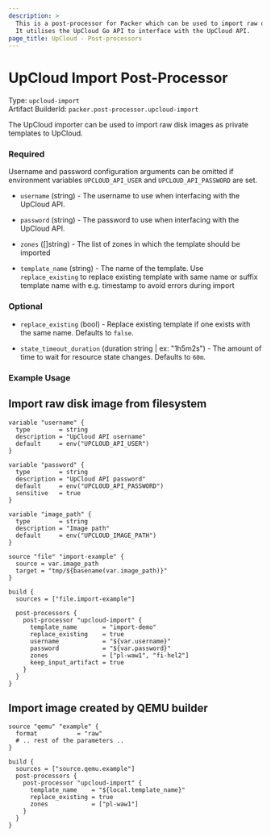 ```yaml
---
description: >
  This is a post-processor for Packer which can be used to import raw disk images as private templates to UpCloud.
  It utilises the UpCloud Go API to interface with the UpCloud API.
page_title: UpCloud - Post-processors
---
```



# UpCloud Import Post-Processor

Type: `upcloud-import`  
Artifact BuilderId: `packer.post-processor.upcloud-import`

The UpCloud importer can be used to import raw disk images as private templates to UpCloud.

### Required
Username and password configuration arguments can be omitted if environment variables `UPCLOUD_API_USER` and `UPCLOUD_API_PASSWORD` are set.

<!-- Code generated from the comments of the Config struct in post-processor/upcloud-import/config.go; DO NOT EDIT MANUALLY -->

- `username` (string) - The username to use when interfacing with the UpCloud API.

- `password` (string) - The password to use when interfacing with the UpCloud API.

- `zones` ([]string) - The list of zones in which the template should be imported

- `template_name` (string) - The name of the template. Use `replace_existing` to replace existing template
  with same name or suffix template name with e.g. timestamp to avoid errors during import

<!-- End of code generated from the comments of the Config struct in post-processor/upcloud-import/config.go; -->


### Optional

<!-- Code generated from the comments of the Config struct in post-processor/upcloud-import/config.go; DO NOT EDIT MANUALLY -->

- `replace_existing` (bool) - Replace existing template if one exists with the same name. Defaults to `false`.

- `state_timeout_duration` (duration string | ex: "1h5m2s") - The amount of time to wait for resource state changes. Defaults to `60m`.

<!-- End of code generated from the comments of the Config struct in post-processor/upcloud-import/config.go; -->



### Example Usage

## Import raw disk image from filesystem
```hcl
variable "username" {
  type        = string
  description = "UpCloud API username"
  default     = env("UPCLOUD_API_USER")
}

variable "password" {
  type        = string
  description = "UpCloud API password"
  default     = env("UPCLOUD_API_PASSWORD")
  sensitive   = true
}

variable "image_path" {
  type        = string
  description = "Image path"
  default     = env("UPCLOUD_IMAGE_PATH")
}

source "file" "import-example" {
  source = var.image_path
  target = "tmp/${basename(var.image_path)}"
}

build {
  sources = ["file.import-example"]

  post-processors {
    post-processor "upcloud-import" {
      template_name       = "import-demo"
      replace_existing    = true
      username            = "${var.username}"
      password            = "${var.password}"
      zones               = ["pl-waw1", "fi-hel2"]
      keep_input_artifact = true
    }
  }
}

```

## Import image created by QEMU builder
```hcl
source "qemu" "example" {
  format           = "raw"
  # .. rest of the parameters ..
}

build {
  sources = ["source.qemu.example"]
  post-processors {
    post-processor "upcloud-import" {
      template_name    = "${local.template_name}"
      replace_existing = true
      zones            = ["pl-waw1"]
    }
  }
}
```
